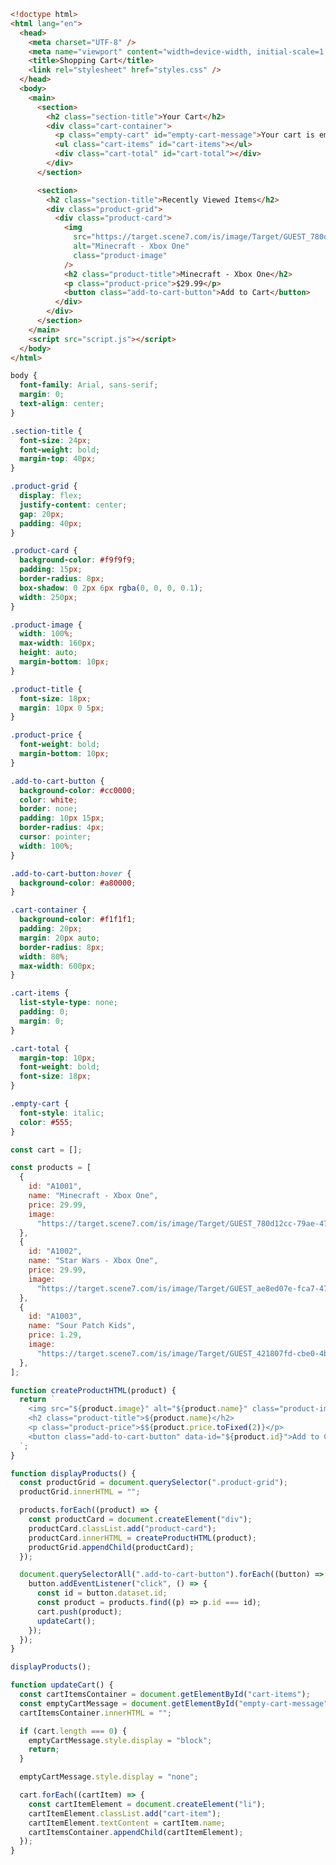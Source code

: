 
<FileTree>
  <FileTree.File name="index.html" />
  <FileTree.File name="styles.css" />
  <FileTree.File name="script.js" />
</FileTree>

```html filename="index.html"
<!doctype html>
<html lang="en">
  <head>
    <meta charset="UTF-8" />
    <meta name="viewport" content="width=device-width, initial-scale=1.0" />
    <title>Shopping Cart</title>
    <link rel="stylesheet" href="styles.css" />
  </head>
  <body>
    <main>
      <section>
        <h2 class="section-title">Your Cart</h2>
        <div class="cart-container">
          <p class="empty-cart" id="empty-cart-message">Your cart is empty.</p>
          <ul class="cart-items" id="cart-items"></ul>
          <div class="cart-total" id="cart-total"></div>
        </div>
      </section>

      <section>
        <h2 class="section-title">Recently Viewed Items</h2>
        <div class="product-grid">
          <div class="product-card">
            <img
              src="https://target.scene7.com/is/image/Target/GUEST_780d12cc-79ae-474b-a4a3-0de8477746f5"
              alt="Minecraft - Xbox One"
              class="product-image"
            />
            <h2 class="product-title">Minecraft - Xbox One</h2>
            <p class="product-price">$29.99</p>
            <button class="add-to-cart-button">Add to Cart</button>
          </div>
        </div>
      </section>
    </main>
    <script src="script.js"></script>
  </body>
</html>
```

```css filename="styles.css"
body {
  font-family: Arial, sans-serif;
  margin: 0;
  text-align: center;
}

.section-title {
  font-size: 24px;
  font-weight: bold;
  margin-top: 40px;
}

.product-grid {
  display: flex;
  justify-content: center;
  gap: 20px;
  padding: 40px;
}

.product-card {
  background-color: #f9f9f9;
  padding: 15px;
  border-radius: 8px;
  box-shadow: 0 2px 6px rgba(0, 0, 0, 0.1);
  width: 250px;
}

.product-image {
  width: 100%;
  max-width: 160px;
  height: auto;
  margin-bottom: 10px;
}

.product-title {
  font-size: 18px;
  margin: 10px 0 5px;
}

.product-price {
  font-weight: bold;
  margin-bottom: 10px;
}

.add-to-cart-button {
  background-color: #cc0000;
  color: white;
  border: none;
  padding: 10px 15px;
  border-radius: 4px;
  cursor: pointer;
  width: 100%;
}

.add-to-cart-button:hover {
  background-color: #a80000;
}

.cart-container {
  background-color: #f1f1f1;
  padding: 20px;
  margin: 20px auto;
  border-radius: 8px;
  width: 80%;
  max-width: 600px;
}

.cart-items {
  list-style-type: none;
  padding: 0;
  margin: 0;
}

.cart-total {
  margin-top: 10px;
  font-weight: bold;
  font-size: 18px;
}

.empty-cart {
  font-style: italic;
  color: #555;
}
```

```js filename="script.js"
const cart = [];

const products = [
  {
    id: "A1001",
    name: "Minecraft - Xbox One",
    price: 29.99,
    image:
      "https://target.scene7.com/is/image/Target/GUEST_780d12cc-79ae-474b-a4a3-0de8477746f5",
  },
  {
    id: "A1002",
    name: "Star Wars - Xbox One",
    price: 29.99,
    image:
      "https://target.scene7.com/is/image/Target/GUEST_ae8ed07e-fca7-47fb-9210-c4dbd739f6ec",
  },
  {
    id: "A1003",
    name: "Sour Patch Kids",
    price: 1.29,
    image:
      "https://target.scene7.com/is/image/Target/GUEST_421807fd-cbe0-4b54-8e86-ccaed1dfca4d",
  },
];

function createProductHTML(product) {
  return `
    <img src="${product.image}" alt="${product.name}" class="product-image" />
    <h2 class="product-title">${product.name}</h2>
    <p class="product-price">$${product.price.toFixed(2)}</p>
    <button class="add-to-cart-button" data-id="${product.id}">Add to Cart</button>
  `;
}

function displayProducts() {
  const productGrid = document.querySelector(".product-grid");
  productGrid.innerHTML = "";

  products.forEach((product) => {
    const productCard = document.createElement("div");
    productCard.classList.add("product-card");
    productCard.innerHTML = createProductHTML(product);
    productGrid.appendChild(productCard);
  });

  document.querySelectorAll(".add-to-cart-button").forEach((button) => {
    button.addEventListener("click", () => {
      const id = button.dataset.id;
      const product = products.find((p) => p.id === id);
      cart.push(product);
      updateCart();
    });
  });
}

displayProducts();

function updateCart() {
  const cartItemsContainer = document.getElementById("cart-items");
  const emptyCartMessage = document.getElementById("empty-cart-message");
  cartItemsContainer.innerHTML = "";

  if (cart.length === 0) {
    emptyCartMessage.style.display = "block";
    return;
  }

  emptyCartMessage.style.display = "none";

  cart.forEach((cartItem) => {
    const cartItemElement = document.createElement("li");
    cartItemElement.classList.add("cart-item");
    cartItemElement.textContent = cartItem.name;
    cartItemsContainer.appendChild(cartItemElement);
  });
}
```
